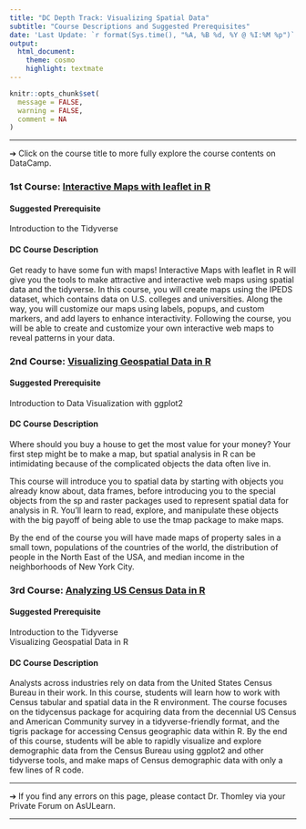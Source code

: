 ```yaml
---
title: "DC Depth Track: Visualizing Spatial Data"
subtitle: "Course Descriptions and Suggested Prerequisites"
date: 'Last Update: `r format(Sys.time(), "%A, %B %d, %Y @ %I:%M %p")`'
output: 
  html_document: 
    theme: cosmo
    highlight: textmate
---
```


```r
knitr::opts_chunk$set(
  message = FALSE,
  warning = FALSE,
  comment = NA
)
```

<hr>

&#10132; Click on the course title to more fully explore the course contents on DataCamp.

### **1st Course: [Interactive Maps with leaflet in R](https://learn.datacamp.com/courses/interactive-maps-with-leaflet-in-r)**

#### **Suggested Prerequisite**

Introduction to the Tidyverse

#### **DC Course Description**

Get ready to have some fun with maps! Interactive Maps with leaflet in R will give you the tools to make attractive and interactive web maps using spatial data and the tidyverse. In this course, you will create maps using the IPEDS dataset, which contains data on U.S. colleges and universities. Along the way, you will customize our maps using labels, popups, and custom markers, and add layers to enhance interactivity. Following the course, you will be able to create and customize your own interactive web maps to reveal patterns in your data.

### **2nd Course: [Visualizing Geospatial Data in R](https://learn.datacamp.com/courses/visualizing-geospatial-data-in-r)**

#### **Suggested Prerequisite**

Introduction to Data Visualization with ggplot2

#### **DC Course Description**

Where should you buy a house to get the most value for your money? Your first step might be to make a map, but spatial analysis in R can be intimidating because of the complicated objects the data often live in.

This course will introduce you to spatial data by starting with objects you already know about, data frames, before introducing you to the special objects from the sp and raster packages used to represent spatial data for analysis in R. You'll learn to read, explore, and manipulate these objects with the big payoff of being able to use the tmap package to make maps.

By the end of the course you will have made maps of property sales in a small town, populations of the countries of the world, the distribution of people in the North East of the USA, and median income in the neighborhoods of New York City.

### **3rd Course: [Analyzing US Census Data in R](https://app.datacamp.com/learn/courses/analyzing-us-census-data-in-r)**

#### **Suggested Prerequisite**

Introduction to the Tidyverse  
Visualizing Geospatial Data in R

#### **DC Course Description**

Analysts across industries rely on data from the United States Census Bureau in their work. In this course, students will learn how to work with Census tabular and spatial data in the R environment. The course focuses on the tidycensus package for acquiring data from the decennial US Census and American Community survey in a tidyverse-friendly format, and the tigris package for accessing Census geographic data within R. By the end of this course, students will be able to rapidly visualize and explore demographic data from the Census Bureau using ggplot2 and other tidyverse tools, and make maps of Census demographic data with only a few lines of R code.

<hr>

&#10132; If you find any errors on this page, please contact Dr. Thomley via your Private Forum on AsULearn.

<hr>
